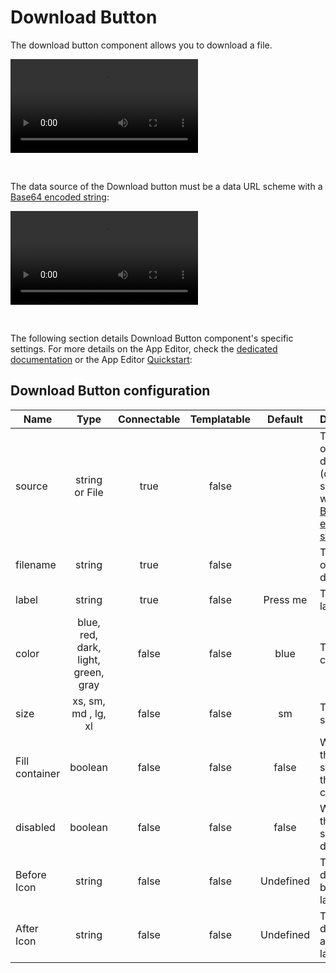 
# Download Button

The download button component allows you to download a file.

<video
	className="border-2 rounded-lg object-cover w-full h-full dark:border-gray-800"
	autoPlay
	controls
	src="/videos/download_button.mp4"
	alt="Download Button"
/>

<br />

The data source of the Download button must be a data URL scheme with a [Base64 encoded string](../../core_concepts/18_files_binary_data/index.mdx):

<video
	className="border-2 rounded-lg object-cover w-full h-full dark:border-gray-800"
	autoPlay
	controls
	src="/videos/download_base64.mp4"
	alt="Download Button Base64"
/>

<br />

The following section details Download Button component's specific settings. For more details on the App Editor, check the [dedicated documentation](../0_app_editor/index.mdx) or the App Editor [Quickstart](../../getting_started/7_apps_quickstart/index.mdx):

<div className="grid grid-cols-2 gap-6 mb-4">
	<DocCard
		color="orange"
		title="App Editor Documentation"
		description="The app editor is a low-code builder to create custom User Interfaces with a mix of drag-and-drop and code."
		href="/docs/apps/app_editor"
	/>
	<DocCard
		color="orange"
		title="Apps Quickstart"
		description="Learn how to build your first app in a matter of minutes."
		href="/docs/getting_started/apps_quickstart"
	/>
	<DocCard
		color="orange"
		title="Download Files in Apps"
		description="Learn how to have users download files in your apps."
		href="/docs/apps/download_files"
	/>
</div>

## Download Button configuration

| Name           |                Type                 | Connectable | Templatable |  Default  | Description                                                                                                                              |
| -------------- | :---------------------------------: | :---------: | :---------: | :-------: | ---------------------------------------------------------------------------------------------------------------------------------------- |
| source         |           string or File            |    true     |    false    |           | The source of the file to download (data URL scheme with a [Base64 encoded string](../../core_concepts/18_files_binary_data/index.mdx)). |
| filename       |               string                |    true     |    false    |           | The name of the file to download.                                                                                                        |
| label          |               string                |    true     |    false    | Press me  | The button label.                                                                                                                        |
| color          | blue, red, dark, light, green, gray |    false    |    false    |   blue    | The button color.                                                                                                                        |
| size           |         xs, sm, md , lg, xl         |    false    |    false    |    sm     | The button size.                                                                                                                         |
| Fill container |               boolean               |    false    |    false    |   false   | Whether the button should fill the container.                                                                                            |
| disabled       |               boolean               |    false    |    false    |   false   | Whether the button should be disabled.                                                                                                   |
| Before Icon    |               string                |    false    |    false    | Undefined | The icon to display before the label.                                                                                                    |
| After Icon     |               string                |    false    |    false    | Undefined | The icon to display after the label.                                                                                                     |

